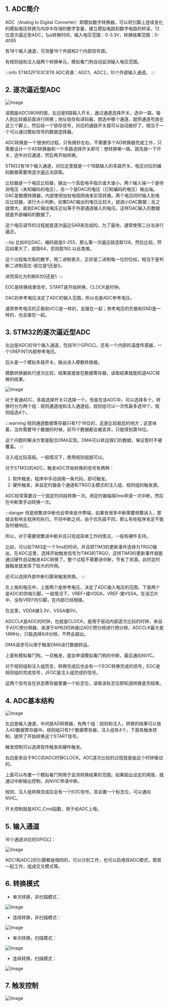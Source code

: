 

<WordCount>

## 1. ADC简介

ADC（Analog to Digital Converter）即模拟数字转换器，可以将引脚上连续变化的模拟电压转换为内存中存储的数字变量，建立模拟电路到数字电路的桥梁，12位逐次逼近型ADC，1μs转换时间，输入电压范围：0-3.3V，转换结果范围：0-4095

有18个输入通道，可测量16个外部和2个内部信号源。

有规则组和注入组两个转换单元，模拟看门狗自动监测输入电压范围。

:::info
STM32F103C8T6 ADC资源：ADC1、ADC2，10个外部输入通道。
:::

## 2. 逐次逼近型ADC

![Image](https://github.com/user-attachments/assets/01b5c9ed-e116-48ea-ac5f-7e3b705b8731)

该图是ADC0809的图，左边是8路输入开关，通过通道选择开关，选中一路，输入到比较器前面进行转换；地址锁存和译码器，想选中哪个通道，就把通道号放在这三个脚上，然后给一个锁存信号，对应的通路开关就可以自动拨好了。相当于一个可以通过模拟信号的数据选择器。

ADC转换是一个很快的过程，只有微秒左右，不需要多个AD转换器完成工作，只需要设计一个AD转换器和一个多路选择开关即可：想转换哪一路，就先拨一下开关，选中对应通道，然后再开始转换。

STM32有18个输入通道，对应这里就是一个18路输入的多路开关。电压对应的编码数据需要用逐次逼近法获取。

比较器是一个电压比较器，输出一个高低电平指示谁大谁小。两个输入端一个是待测电压（未知编码的电压），另一个是DAC的电压（已知编码的电压）输出端。DAC是数模转换器，内部使用加权电阻网络来实现转换。两个电压同时输入到电压比较器，进行大小判断，如果DAC输出的电压比较大，就调小DAC数据；反之就增大。直到DAC输出电压近似等于外部通道输入的电压。这样DAC输入的数据就是外部编码的数据了。

这个电压调节的过程就是逐次逼近SAR来完成的。为了最快，通常使用二分法进行逼近。

:::tip
比如8位DAC，编码就是0-255，那么第一次逼近就选取128，然后比较。然后如果大了，就取64，否则取192.以此类推。

这个过程每次取的数字，用二进制表示，正好是二进制每一位的位权。相当于是判断二进制高位-低位是1还是0。

进而简化为判断8次0还是1.
:::

EOC是转换结束信号，START是开始转换，CLOCK是时钟。

DAC的参考电压决定了ADC的输入范围，所以也是ADC参考电压。

通常参考电压的正极和VCC是一样的，会接在一起；参考电压的负极和GND是一样的，也会接在一起。

## 3. STM32的逐次逼近型ADC

左边是ADC的18个输入通道，包括16个GPIO口，还有一个内部的温度传感器，一个VREFINT内部参考电压。

后头是一个模拟多路开关。输出进入模数转换器。

模数转换器执行逐次比较，结果直接放在数据寄存器，读取结果就能知道ADC转换的结果。

![Image](https://github.com/user-attachments/assets/9143a327-8ed4-45b8-a7eb-f1624a6e602b)

对于普通ADC，多路选择开关只选择一个。但是在该ADC中，可以选择多个，转换时分为两个组：规则通道组和注入通道组，规则组可以一次性最多选16个，规则组选4个。

:::warning
规则通道数据寄存器只有1个16位的，这是比较尴尬的地方；这意味着，当你需要16个数据的时候，前15个数据都会被丢弃，只能得到第16位。

这个问题的解决方案是配合DMA实现。DMA可以转运我们的数据，保证暂时不被覆盖。
:::

注入组比较高级。一般情况下，使用规则组就可以。

对于STM32的ADC，触发ADC开始转换的信号有两种：

1. 软件触发，程序中手动调用一条代码，即可触发。
2. 硬件触发，来自定时器各个通道和TRGO主模式的注入组、规则组的触发源。

ADC经常需要过一个固定时间段转换一次。用定时器每隔1ms申请一次中断，然后在中断里手动转换一次。

:::danger
但是频繁进中断也会带来些许弊端，如果有很多中断需要频繁进入，那就会影响主程序的执行。不同中断之间，由于优先级不同，那么有些程序肯定不能及时被响应。

所以，对于需要频繁进中断并且只完成简单工作的情况，一般有硬件支持。

比如，可以给TIM3定一个1ms的时间，并且把TIM3的更新事件选择为TRGO输出，在ADC这里，选择开始触发信号为TIM3的TRGO，这样TIM3的更新事件就能通过硬件自动触发ADC转换了。整个过程不需要进中断，节省了资源。此时定时器触发就发挥了较大的作用。

还可以选择外部中断引脚来触发转换。
:::

左上角的电压中，上面两个是参考电压，决定了ADC输入电压的范围，下面两个是ADC的供电引脚，一般情况下，VREF+接VDDA，VREF-接VSSA。在该芯片中，没有VREF的引脚，在内部已经相接。

在这里，VDDA接3.3V，VSSA接0V。

ADCCLK是ADC的时钟，也就是CLOCK，是用于驱动内部逐次比较的时钟，来自于ADC预分频器，来源于APB2时钟通过ADC预分频进行预分频，ADCCLK最大是14MHz，只能选择6/8分频，不然会超出。

DMA请求可以用于触发DMA进行数据转运。

上面有模拟看门狗。一旦触发，就会申请模拟看门狗的中断，最后通向NVIC。

对于规则组和注入组而言，转换完成后也会有一个EOC转换完成的信号，EOC是规则组的完成信号，JEOC是注入组完成的信号。

这两个信号会在状态寄存器里置一个标志位，读取该标志位即知道转换是否结束。

## 4. ADC基本结构

![Image](https://github.com/user-attachments/assets/61f0fd4c-d9c2-471d-9929-be0b63bf26a3)

左边是输入通道，中间是AD转换器，有两个组：规则和注入，转换的结果可以放入AD数据寄存器中。规则组只有1个数据寄存器，注入组有4个，下面有触发控制，提供了开始转换这个START信号。

触发控制可以选择软件触发和硬件触发。

右边是来自于RCC的ADC时钟CLOCK。ADC逐次比较的过程就是由这个时钟推动的。

上面可以布置一个模拟看门狗用于监测转换结果的范围。如果超出设定的阈值，就通过中断输出控制，向NVIC申请中断。

规则、注入组转换完成后会有一个EOC信号。其会置一个标志位，可以通向NVIC。

开关控制就是ADC_Cmd函数，用于给ADC上电。

## 5. 输入通道

16个通道对应的GPIO口：

![Image](https://github.com/user-attachments/assets/fe736dce-d9d0-43ec-b2de-1792deb1105a)

ADC1和ADC2的引脚都是相同的，可以分别工作，也可以启用双ADC模式，使其一起工作，组成交叉模式等。

## 6. 转换模式

- 单次转换，非扫描模式：

![Image](https://github.com/user-attachments/assets/3732d522-b54d-4bf5-9fcd-d32b7cc9df1c)

- 连续转换，非扫描模式：

![Image](https://github.com/user-attachments/assets/eced0234-8142-4d6b-84d1-514a8ba5a70a)

- 单次转换，扫描模式：

![Image](https://github.com/user-attachments/assets/ada3c293-2854-4fe3-a885-ff5a2f93ef55)

- 连续转换，扫描模式：

![Image](https://github.com/user-attachments/assets/920e97e5-b6e0-4ad1-a818-83da491be2ca)

## 7. 触发控制

![Image](https://github.com/user-attachments/assets/7f7dab0d-fb9a-4506-97c4-8ef7e3f19ae2)



</WordCount>